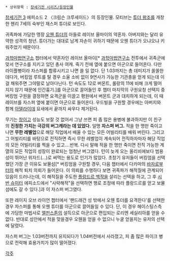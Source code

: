  * 상위항목 : [[창세기전 시리즈/등장인물]]

[[창세기전 3]] 에피소드 2 〈크림슨 크루세이드〉의 등장인물. 모티브는 [[튜더 왕조]]를 개창한 헨리 7세의 숙부인 재스퍼 튜더로 보인다.

귀족파에 가담한 맹장 [[오웬 튜더]]의 아들로 레이브 올마이의 약혼자. 아버지와는 달리 유약한 성격의 청년. 튜더가는 대대로 남계 자손이 귀하기 때문에 오웬 튜더가 오냐오냐 키워주었기 때문이다.

[[과학마법연구소]] 챕터에서 약혼자인 레이브 올마이[* [[과학마법연구소]] 전투에서 귀족군에 맞서 연구소를 지키고 있던 총사 여캐. 죽기 전에 옆에 붙으면 아군으로 들어온다. 다만 라이플병이라 자스퍼를 합류시키고 나면 쓸 일 없다. 단 1.03까지는 총 데미지가 쏠쏠한 데다가, 버킹엄 루트를 탈 경우 소울 소비 없이 9연사가 가능한 기관총을 얻게 되는데 이걸 채워주면 그야말로 날아다닌다. 턴 속도도 12로 버몬트, 롤랑의 11에 비해 크게 떨어지지 않기 때문에 인간흉기.]를 아군으로 끌어들인 후 챕터 마지막의 구원요청 선택지 중 버킹엄 구원을 결정하면 요격군을 이끌고 평원에서 버몬트 군과 대치하게 되는데, 이 때 레이브를 자스퍼 옆에 붙이면 아군으로 들어온다. 우드빌을 구원할 경우에는 아버지와 함께 [[아델라이데]] 요새에서 끝까지 싸우다 제거된다.

무기는 [[창]]이고 성능도 보잘 것 없어서 그냥 쓰면 피 좀 많은 용병에 불과하지만 이 친구의 '''진정한 가치는 극강의 버그캐라는 데 있었다.''' 일명 '''자스퍼 버그.''' 적을 한 명만 죽이고 나면 '''무한 레벨업'''으로 해당 직업에서 배울 수 있는 모든 어빌리티를 배워 버린다. 그리고 그 어빌리티를 바탕으로 전직하면 즉시 무한 레벨업이 계속되어 전직하자마자 해당 직업의 모든 어빌리티를 찍을 수 있고....반복. 다시 말해 적을 한 명만 죽이면 전직 가능한 계열의 모든 직업의 성장이 완료되는 엄청난 버그였다. 턴이 늦게 오는 올리비에보다 범용성이 뛰어난 위자드(...)로 써먹는 용도로 인기가 많았다. 초창기 유저들이 버킹엄을 선택했던 가장 큰 이유도 보물섬[* 버킹엄을 구원할 경우, 다음 챕터에서 다카마의 [[바자]]로부터의 해적 퇴치 의뢰가 들어온다. 이 의뢰를 수행하다 보면 귀족파가 해적질에 관계되어 있음이 드러나는데, 이 해적질을 주도한 [[플랑드르 백작]]을 살리는 선택을 하고, 그 후 [[시반 슈미터]] 에피소드에서 "사략해적"을 선택하면 행로 조정에 따라 플랑드르를 얻고 보물섬에도 갈 수 있다.]과 이 자스퍼 버그였다.

또한 레이지 오브 라이언 챕터에서 '팬드래건 성 밖에서 오웬 튜더를 요격한다'를 선택한 경우 자스퍼를 통해 오웬 튜더를 아군으로 끌어들일 수 있다. 단, 이 경우 헤이스팅스측에 가담한 마법사로 [[엘핀스톤]]의 설득으로 아군으로 편입되는 로리엔 세실리아를 얻을 수 없다. 반대로 성안에서 적을 맞을경우 오웬을 얻을 수 없으니 누굴 얻을지는 유저의 선택에 달렸다.

자스퍼 버그는 1.03버전까지 유지되다가 1.04버전에서 사라졌고, 피 좀 많은 파이크 병으로 전락해 효용가치가 많이 떨어졌다.

[[각주]]
